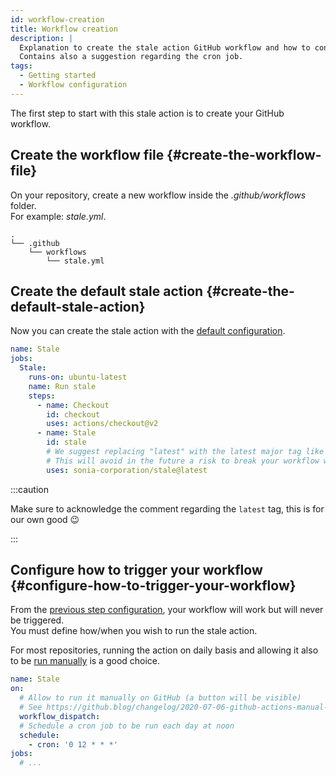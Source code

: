 ```yaml
---
id: workflow-creation
title: Workflow creation
description: |
  Explanation to create the stale action GitHub workflow and how to configure it. 
  Contains also a suggestion regarding the cron job.
tags:
  - Getting started
  - Workflow configuration
---
```


The first step to start with this stale action is to create your GitHub workflow.

## Create the workflow file {#create-the-workflow-file}

On your repository, create a new workflow inside the _.github/workflows_ folder.  
For example: _stale.yml_.

```
.
└── .github
    └── workflows
        └── stale.yml
```

## Create the default stale action {#create-the-default-stale-action}

Now you can create the stale action with the [default configuration](../introduction#default-configuration).

```yml title=".github/workflows/stale.yml"
name: Stale
jobs:
  Stale:
    runs-on: ubuntu-latest
    name: Run stale
    steps:
      - name: Checkout
        id: checkout
        uses: actions/checkout@v2
      - name: Stale
        id: stale
        # We suggest replacing "latest" with the latest major tag like "sonia-corporation/stale@1"
        # This will avoid in the future a risk to break your workflow when a new major (breaking change) occur or worst, by altering your items in a way that doesn't suit you
        uses: sonia-corporation/stale@latest
```

:::caution

Make sure to acknowledge the comment regarding the `latest` tag, this is for our own good 😉

:::

## Configure how to trigger your workflow {#configure-how-to-trigger-your-workflow}

From the [previous step configuration](#create-the-default-stale-action), your workflow will work but will never be triggered.  
You must define how/when you wish to run the stale action.

For most repositories, running the action on daily basis and allowing it also to be [run manually](https://github.blog/changelog/2020-07-06-github-actions-manual-triggers-with-workflow_dispatch/) is a good choice.

```yml {2-8} title=".github/workflows/stale.yml"
name: Stale
on:
  # Allow to run it manually on GitHub (a button will be visible)
  # See https://github.blog/changelog/2020-07-06-github-actions-manual-triggers-with-workflow_dispatch/
  workflow_dispatch:
  # Schedule a cron job to be run each day at noon
  schedule:
    - cron: '0 12 * * *'
jobs:
  # ...
```
